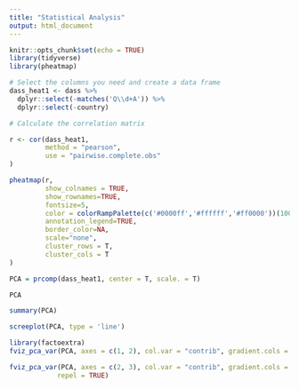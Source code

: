 ```yaml
---
title: "Statistical Analysis"
output: html_document
---
```


```r
knitr::opts_chunk$set(echo = TRUE)
library(tidyverse)
library(pheatmap)
```

```r
# Select the columns you need and create a data frame
dass_heat1 <- dass %>%
  dplyr::select(-matches('Q\\d+A')) %>%
  dplyr::select(-country)

# Calculate the correlation matrix

r <- cor(dass_heat1,
         method = "pearson",
         use = "pairwise.complete.obs"
) 

pheatmap(r, 
         show_colnames = TRUE,   
         show_rownames=TRUE,    
         fontsize=5,             
         color = colorRampPalette(c('#0000ff','#ffffff','#ff0000'))(100), 
         annotation_legend=TRUE, 
         border_color=NA,        
         scale="none",            
         cluster_rows = T,
         cluster_cols = T     
)

```

```r

PCA = prcomp(dass_heat1, center = T, scale. = T)

PCA

summary(PCA)
```

```r
screeplot(PCA, type = 'line')
```

```r
library(factoextra)
fviz_pca_var(PCA, axes = c(1, 2), col.var = "contrib", gradient.cols = c("blue", "red"), repel = TRUE)

fviz_pca_var(PCA, axes = c(2, 3), col.var = "contrib", gradient.cols = c("blue", "red"), 
            repel = TRUE)

```

